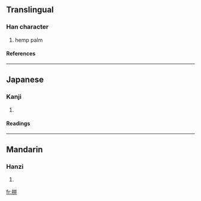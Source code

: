 ==Translingual==
===Han character===
{{Han char|rn=75|rad=木|as=06|sn=10|four=4894<sub>1</sub>|canj=木廿廿 (DTT)}}
# hemp palm
====References====
{{Han ref|kx=0522.230|dkj=14710|dj=0910.230|hdz=21207.030|uh=681F|ud=26655|bh=D1D9|bd=53721}}

----
==Japanese==
===Kanji===
{{ja-kanji|grade=|rs=木06}}
# {{defn|Japanese}} 
====Readings====
{{ja-readings|on=[[へい]] (hei), [[ひゅう]] (hyū), [[ひん]] (hin)|kun=}}

----
==Mandarin==
===Hanzi===
{{cmn-hanzi|pin=[[bīng]] (bing1)|wg=ping<sup>1</sup>}}
# {{defn|Mandarin}}

[[fr:栟]]